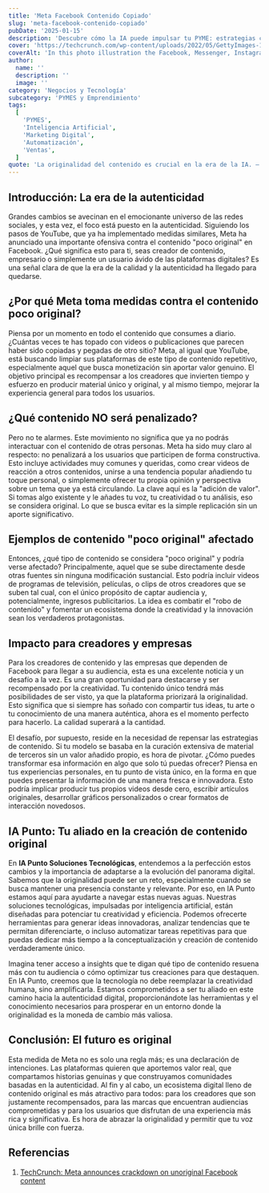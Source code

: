```yaml
---
title: 'Meta Facebook Contenido Copiado'
slug: 'meta-facebook-contenido-copiado'
pubDate: '2025-01-15'
description: 'Descubre cómo la IA puede impulsar tu PYME: estrategias concretas de marketing, automatización y datos para aumentar ventas.'
cover: 'https://techcrunch.com/wp-content/uploads/2022/05/GettyImages-1201955892.jpeg?w=1024'
coverAlt: 'In this photo illustration the Facebook, Messenger, Instagram and WhatsApp icon are seen displayed on smartphone screen'
author:
  name: ''
  description: ''
  image: ''
category: 'Negocios y Tecnología'
subcategory: 'PYMES y Emprendimiento'
tags:
  [
    'PYMES',
    'Inteligencia Artificial',
    'Marketing Digital',
    'Automatización',
    'Ventas',
  ]
quote: 'La originalidad del contenido es crucial en la era de la IA. — Pedro Zambrano'
---
```

<h2 id="introduccion-la-era-de-la-autenticidad">Introducción: La era de la autenticidad</h2>

Grandes cambios se avecinan en el emocionante universo de las redes sociales, y esta vez, el foco está puesto en la autenticidad. Siguiendo los pasos de YouTube, que ya ha implementado medidas similares, Meta ha anunciado una importante ofensiva contra el contenido "poco original" en Facebook. ¿Qué significa esto para ti, seas creador de contenido, empresario o simplemente un usuario ávido de las plataformas digitales? Es una señal clara de que la era de la calidad y la autenticidad ha llegado para quedarse.

<h2 id="por-que-meta-toma-medidas-contra-el-contenido-poco-original">¿Por qué Meta toma medidas contra el contenido poco original?</h2>

Piensa por un momento en todo el contenido que consumes a diario. ¿Cuántas veces te has topado con videos o publicaciones que parecen haber sido copiadas y pegadas de otro sitio? Meta, al igual que YouTube, está buscando limpiar sus plataformas de este tipo de contenido repetitivo, especialmente aquel que busca monetización sin aportar valor genuino. El objetivo principal es recompensar a los creadores que invierten tiempo y esfuerzo en producir material único y original, y al mismo tiempo, mejorar la experiencia general para todos los usuarios.

<h2 id="que-contenido-no-sera-penalizado">¿Qué contenido NO será penalizado?</h2>

Pero no te alarmes. Este movimiento no significa que ya no podrás interactuar con el contenido de otras personas. Meta ha sido muy claro al respecto: no penalizará a los usuarios que participen de forma constructiva. Esto incluye actividades muy comunes y queridas, como crear videos de reacción a otros contenidos, unirse a una tendencia popular añadiendo tu toque personal, o simplemente ofrecer tu propia opinión y perspectiva sobre un tema que ya está circulando. La clave aquí es la "adición de valor". Si tomas algo existente y le añades tu voz, tu creatividad o tu análisis, eso se considera original. Lo que se busca evitar es la simple replicación sin un aporte significativo.

<h2 id="ejemplos-de-contenido-poco-original-afectado">Ejemplos de contenido "poco original" afectado</h2>

Entonces, ¿qué tipo de contenido se considera "poco original" y podría verse afectado? Principalmente, aquel que se sube directamente desde otras fuentes sin ninguna modificación sustancial. Esto podría incluir videos de programas de televisión, películas, o clips de otros creadores que se suben tal cual, con el único propósito de captar audiencia y, potencialmente, ingresos publicitarios. La idea es combatir el "robo de contenido" y fomentar un ecosistema donde la creatividad y la innovación sean los verdaderos protagonistas.

<h2 id="impacto-para-creadores-y-empresas">Impacto para creadores y empresas</h2>

Para los creadores de contenido y las empresas que dependen de Facebook para llegar a su audiencia, esta es una excelente noticia y un desafío a la vez. Es una gran oportunidad para destacarse y ser recompensado por la creatividad. Tu contenido único tendrá más posibilidades de ser visto, ya que la plataforma priorizará la originalidad. Esto significa que si siempre has soñado con compartir tus ideas, tu arte o tu conocimiento de una manera auténtica, ahora es el momento perfecto para hacerlo. La calidad superará a la cantidad.

El desafío, por supuesto, reside en la necesidad de repensar las estrategias de contenido. Si tu modelo se basaba en la curación extensiva de material de terceros sin un valor añadido propio, es hora de pivotar. ¿Cómo puedes transformar esa información en algo que solo tú puedas ofrecer? Piensa en tus experiencias personales, en tu punto de vista único, en la forma en que puedes presentar la información de una manera fresca e innovadora. Esto podría implicar producir tus propios videos desde cero, escribir artículos originales, desarrollar gráficos personalizados o crear formatos de interacción novedosos.

<h2 id="ia-punto-tu-aliado-en-la-creacion-de-contenido-original">IA Punto: Tu aliado en la creación de contenido original</h2>

En <strong>IA Punto Soluciones Tecnológicas</strong>, entendemos a la perfección estos cambios y la importancia de adaptarse a la evolución del panorama digital. Sabemos que la originalidad puede ser un reto, especialmente cuando se busca mantener una presencia constante y relevante. Por eso, en IA Punto estamos aquí para ayudarte a navegar estas nuevas aguas. Nuestras soluciones tecnológicas, impulsadas por inteligencia artificial, están diseñadas para potenciar tu creatividad y eficiencia. Podemos ofrecerte herramientas para generar ideas innovadoras, analizar tendencias que te permitan diferenciarte, o incluso automatizar tareas repetitivas para que puedas dedicar más tiempo a la conceptualización y creación de contenido verdaderamente único.

Imagina tener acceso a insights que te digan qué tipo de contenido resuena más con tu audiencia o cómo optimizar tus creaciones para que destaquen. En IA Punto, creemos que la tecnología no debe reemplazar la creatividad humana, sino amplificarla. Estamos comprometidos a ser tu aliado en este camino hacia la autenticidad digital, proporcionándote las herramientas y el conocimiento necesarios para prosperar en un entorno donde la originalidad es la moneda de cambio más valiosa.

<h2 id="conclusion-el-futuro-es-original">Conclusión: El futuro es original</h2>

Esta medida de Meta no es solo una regla más; es una declaración de intenciones. Las plataformas quieren que aportemos valor real, que compartamos historias genuinas y que construyamos comunidades basadas en la autenticidad. Al fin y al cabo, un ecosistema digital lleno de contenido original es más atractivo para todos: para los creadores que son justamente recompensados, para las marcas que encuentran audiencias comprometidas y para los usuarios que disfrutan de una experiencia más rica y significativa. Es hora de abrazar la originalidad y permitir que tu voz única brille con fuerza.

<h2 id="referencias">Referencias</h2>

1.  <a href="https://techcrunch.com/2025/07/14/following-youtube-meta-announces-crackdown-on-unoriginal-facebook-content/" target="_blank" rel="noopener noreferrer">TechCrunch: Meta announces crackdown on unoriginal Facebook content</a>
